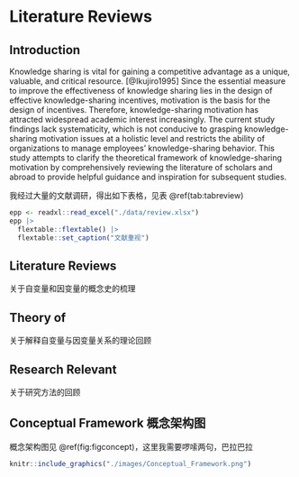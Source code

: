 # Literature Reviews {#review}

## Introduction

Knowledge sharing is vital for gaining a competitive advantage as a unique, valuable, and critical resource. [@Ikujiro1995] Since the essential measure to improve the effectiveness of knowledge sharing lies in the design of effective knowledge-sharing incentives, motivation is the basis for the design of incentives. Therefore, knowledge-sharing motivation has attracted widespread academic interest increasingly. The current study findings lack systematicity, which is not conducive to grasping knowledge-sharing motivation issues at a holistic level and restricts the ability of organizations to manage employees' knowledge-sharing behavior. This study attempts to clarify the theoretical framework of knowledge-sharing motivation by comprehensively reviewing the literature of scholars and abroad to provide helpful guidance and inspiration for subsequent studies.

我经过大量的文献调研，得出如下表格，见表 \@ref(tab:tabreview)

```r
epp <- readxl::read_excel("./data/review.xlsx")
epp |> 
  flextable::flextable() |> 
  flextable::set_caption("文献重视")
```



## Literature Reviews 
关于自变量和因变量的概念史的梳理



## Theory of
关于解释自变量与因变量关系的理论回顾


## Research Relevant 
关于研究方法的回顾



## Conceptual Framework 概念架构图

概念架构图见 \@ref(fig:figconcept)，这里我需要啰嗦两句，巴拉巴拉

```r
knitr::include_graphics("./images/Conceptual_Framework.png")
```

\newpage